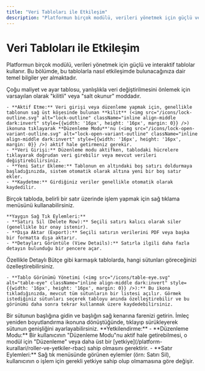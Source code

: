 ```yaml
---
title: "Veri Tabloları ile Etkileşim"
description: "Platformun birçok modülü, verileri yönetmek için güçlü ve interaktif tablolar kullanır. Bu bölümde, bu tablolarla nasıl etkileşimde bulunacağınıza dair temel bilgiler yer almaktadır."
---
```


# Veri Tabloları ile Etkileşim

Platformun birçok modülü, verileri yönetmek için güçlü ve interaktif tablolar kullanır. Bu bölümde, bu tablolarla nasıl etkileşimde bulunacağınıza dair temel bilgiler yer almaktadır.

<AccordionGroup>
  <Accordion title="Düzenleme Modu">
    Çoğu maliyet ve ayar tablosu, yanlışlıkla veri değiştirilmesini önlemek için varsayılan olarak "kilitli" veya "salt okunur" moddadır.

    - **Aktif Etme:** Veri girişi veya düzenleme yapmak için, genellikle tablonun sağ üst köşesinde bulunan **kilit** (<img src="/icons/lock-outline.svg" alt="lock-outline" className="inline align-middle dark:invert" style={{width: '16px', height: '16px', margin: 0}} />) ikonuna tıklayarak **Düzenleme Modu**'nu (<img src="/icons/lock-open-variant-outline.svg" alt="lock-open-variant-outline" className="inline align-middle dark:invert" style={{width: '16px', height: '16px', margin: 0}} />) aktif hale getirmeniz gerekir.
    - **Veri Girişi:** Düzenleme modu aktifken, tablodaki hücrelere tıklayarak doğrudan veri girebilir veya mevcut verileri değiştirebilirsiniz.
    - **Yeni Satır Ekleme:** Tablonun en altındaki boş satırı doldurmaya başladığınızda, sistem otomatik olarak altına yeni bir boş satır ekler.
    - **Kaydetme:** Girdiğiniz veriler genellikle otomatik olarak kaydedilir.
  </Accordion>
  <Accordion title="Satır Eylemleri ve Sağ Tık Menüsü (Context Menu)">
    Birçok tabloda, belirli bir satır üzerinde işlem yapmak için sağ tıklama menüsünü kullanabilirsiniz.

    **Yaygın Sağ Tık Eylemleri:**
    - **Satırı Sil (Delete Row):** Seçili satırı kalıcı olarak siler (genellikle bir onay istenir).
    - **Dışa Aktar (Export):** Seçili satırın verilerini PDF veya başka bir formatta dışa aktarır.
    - **Detayları Görüntüle (View Details):** Satırla ilgili daha fazla detayın bulunduğu bir pencere açar.
  </Accordion>
  <Accordion title="Sütunları Yönetme ve Görünümler">
    Özellikle Detaylı Bütçe gibi karmaşık tablolarda, hangi sütunları göreceğinizi özelleştirebilirsiniz.

    - **Tablo Görünümü Yönetimi (<img src="/icons/table-eye.svg" alt="table-eye" className="inline align-middle dark:invert" style={{width: '16px', height: '16px', margin: 0}} />):** Bu ikona tıkladığınızda, mevcut tüm sütunların bir listesi açılır. Görmek istediğiniz sütunları seçerek tabloyu anında özelleştirebilir ve bu görünümü daha sonra tekrar kullanmak üzere kaydedebilirsiniz.
  </Accordion>
  <Accordion title="Sütun Genişliğini Ayarlama">
    Bir sütunun başlığına gidin ve başlığın sağ kenarına farenizi getirin. İmleç yeniden boyutlandırma ikonuna dönüştüğünde, tıklayıp sürükleyerek sütunun genişliğini ayarlayabilirsiniz.
  </Accordion>
</AccordionGroup>

<Note>
  **Yetkilendirme:**
  - **Düzenleme Modu:** Bir kullanıcının "Düzenleme Modu"nu aktif hale getirebilmesi, o modül için "Düzenleme" veya daha üst bir [yetkiye](/platform-kurallari/roller-ve-yetkiler-rbac) sahip olmasını gerektirir.
  - **Satır Eylemleri:** Sağ tık menüsünde görünen eylemler (örn: Satırı Sil), kullanıcının o işlem için gerekli yetkiye sahip olup olmamasına göre değişir.
</Note>
